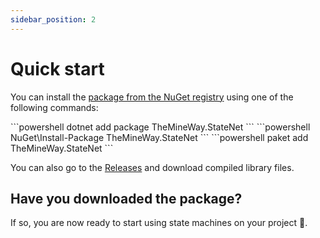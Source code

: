 ```yaml
---
sidebar_position: 2
---
```



# Quick start

You can install the [package from the NuGet registry](https://www.nuget.org/packages/TheMineWay.StateNet) using one of the following commands:

<Tabs>
  <TabItem value="net-cli" label=".NET CLI" default>
    ```powershell
    dotnet add package TheMineWay.StateNet
    ```
  </TabItem>
  <TabItem value="pkg-manager" label="Package manager">
    ```powershell
    NuGet\Install-Package TheMineWay.StateNet
    ```
  </TabItem>
  <TabItem value="paket-cli" label="Paket CLI">
    ```powershell
    paket add TheMineWay.StateNet
    ```
  </TabItem>
</Tabs>

You can also go to the [Releases](https://github.com/TheMineWay/statenet/releases) and download compiled library files.

## Have you downloaded the package?

If so, you are now ready to start using state machines on your project 🚀.